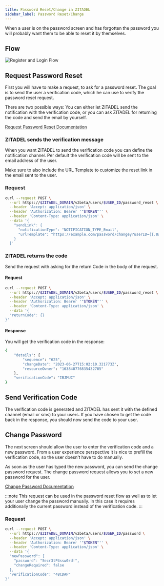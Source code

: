 ```yaml
---
title: Password Reset/Change in ZITADEL
sidebar_label: Password Reset/Change 
---
```


When a user is on the password screen and has forgotten the password you will probably want them to be able to reset it by themselves.

## Flow

![Register and Login Flow](/img/guides/login-ui/password-reset-flow.png)

## Request Password Reset

First you will have to make a request, to ask for a password reset.
The goal is to send the user a verification code, which he can use to verify the password reset request.

There are two possible ways: You can either let ZITADEL send the notification with the verification code, or you can ask ZITADEL for returning the code and send the email by yourself.

[Request Password Reset Documentation](/apis/resources/user_service/user-service-password-reset)

### ZITADEL sends the verification message

When you want ZITADEL to send the verification code you can define the notification channel.
Per default the verification code will be sent to the email address of the user.

Make sure to also include the URL Template to customize the reset link in the email sent to the user.

### Request

```bash
curl --request POST \
  --url https://$ZITADEL_DOMAIN/v2beta/users/$USER_ID/password_reset \
  --header 'Accept: application/json' \
  --header 'Authorization: Bearer '"$TOKEN"'' \
  --header 'Content-Type: application/json' \
  --data '{
    "sendLink": {
      "notificationType": "NOTIFICATION_TYPE_Email",
      "urlTemplate": "https://example.com/password/changey?userID={{.UserID}}&code={{.Code}}&orgID={{.OrgID}}"
    }
  }'
```

### ZITADEL returns the code

Send the request with asking for the return Code in the body of the request.

#### Request
```bash
curl --request POST \
  --url https://$ZITADEL_DOMAIN/v2beta/users/$USER_ID/password_reset \
  --header 'Accept: application/json' \
  --header 'Authorization: Bearer '"$TOKEN"'' \
  --header 'Content-Type: application/json' \
  --data '{
  "returnCode": {}
}'
```

#### Response

You will get the verification code in the response:
```bash
{
	"details": {
		"sequence": "625",
		"changeDate": "2023-06-27T15:02:10.321773Z",
		"resourceOwner": "163840776835432705"
	},
	"verificationCode": "IBJMUC"
}
```

## Send Verification Code

The verification code is generated and ZITADEL has sent it with the defined channel (email or sms) to your users.
If you have chosen to get the code back in the response, you should now send the code to your user.

## Change Password

The next screen should allow the user to enter the verification code and a new password.
From a user experience perspective it is nice to prefill the verification code, so the user doesn't have to do manually.

As soon as the user has typed the new password, you can send the change password request.
The change password request allows you to set a new password for the user.

[Change Password Documentation](/apis/resources/user_service/user-service-set-password)

:::note
This request can be used in the password reset flow as well as to let your user change the password manually.
In this case it requires additionally the current password instead of the verification code.
:::


### Request

```bash
curl --request POST \
  --url https://$ZITADEL_DOMAIN/v2beta/users/$USER_ID/password \
  --header 'Accept: application/json' \
  --header 'Authorization: Bearer '"$TOKEN"'' \
  --header 'Content-Type: application/json' \
  --data '{
  "newPassword": {
    "password": "Secr3tP4ssw0rd!",
    "changeRequired": false
  },
  "verificationCode": "48CDAP"
}'
```